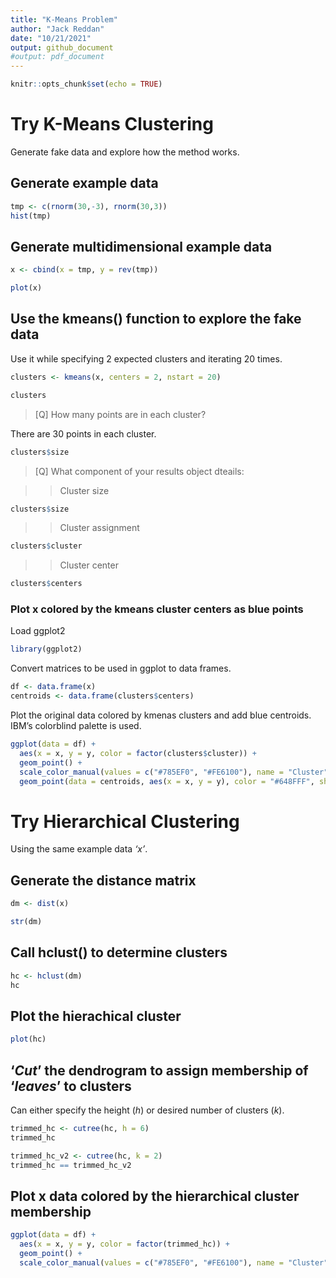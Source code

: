 ```yaml
---
title: "K-Means Problem"
author: "Jack Reddan"
date: "10/21/2021"
output: github_document
#output: pdf_document
---
```


```r
knitr::opts_chunk$set(echo = TRUE)
```

# Try K-Means Clustering

Generate fake data and explore how the method works.

## Generate example data
```r
tmp <- c(rnorm(30,-3), rnorm(30,3))
hist(tmp)
```

## Generate multidimensional example data
```r
x <- cbind(x = tmp, y = rev(tmp))

plot(x)
```

## Use the kmeans() function to explore the fake data
Use it while specifying 2 expected clusters and iterating 20 times.
```r
clusters <- kmeans(x, centers = 2, nstart = 20)

clusters
```

> [Q] How many points are in each cluster?  

There are 30 points in each cluster.
```r
clusters$size
```

> [Q] What component of your results object dteails:  

>> Cluster size  

```r
clusters$size
```

>> Cluster assignment

```r
clusters$cluster
```

>> Cluster center

```r
clusters$centers
```

### Plot x colored by the kmeans cluster centers as blue points

Load ggplot2
```r
library(ggplot2)
```

Convert matrices to be used in ggplot to data frames.
```r
df <- data.frame(x)
centroids <- data.frame(clusters$centers)
```

Plot the original data colored by kmenas clusters and add blue centroids. 
IBM's colorblind palette is used.
```r
ggplot(data = df) +
  aes(x = x, y = y, color = factor(clusters$cluster)) +
  geom_point() +
  scale_color_manual(values = c("#785EF0", "#FE6100"), name = "Cluster") +
  geom_point(data = centroids, aes(x = x, y = y), color = "#648FFF", shape = 8, size = 5)
```
# Try Hierarchical Clustering

Using the same example data *'x'*.

## Generate the distance matrix

```r
dm <- dist(x)

str(dm)
```

## Call hclust() to determine clusters

```r
hc <- hclust(dm)
hc
```

## Plot the hierachical cluster

```r
plot(hc)
```
## '*Cut*' the dendrogram to assign membership of '*leaves*' to clusters
Can either specify the height (*h*) or desired number of clusters (*k*).
```r
trimmed_hc <- cutree(hc, h = 6)
trimmed_hc

trimmed_hc_v2 <- cutree(hc, k = 2)
trimmed_hc == trimmed_hc_v2
```

## Plot x data colored by the hierarchical cluster membership

```r
ggplot(data = df) +
  aes(x = x, y = y, color = factor(trimmed_hc)) +
  geom_point() +
  scale_color_manual(values = c("#785EF0", "#FE6100"), name = "Cluster")
```


